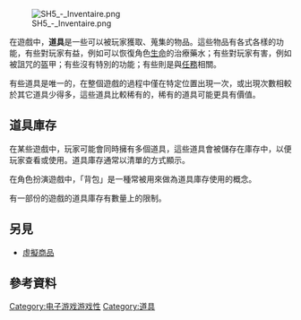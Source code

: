 {{expand|time=2016-06-14T23:30:03+00:00}}
{{unreferenced|time=2012-09-12T02:41:26+00:00}}
{{noteTA
|G1=Games
}}
[[File:SH5_-_Inventaire.png|thumb]]

在遊戲中，'''道具'''是一些可以被玩家獲取、蒐集的物品。這些物品有各式各樣的功能，有些對玩家有益，例如可以恢復角色[[生命值|生命]]的治療藥水；有些對玩家有害，例如被詛咒的盔甲；有些沒有特別的功能；有些則是與[[任務_(電子遊戲)|任務]]相關。

有些道具是唯一的，在整個遊戲的過程中僅在特定位置出現一次，或出現次數相較於其它道具少得多，這些道具比較稀有的，稀有的道具可能更具有價值。

== 道具庫存 ==
在某些遊戲中，玩家可能會同時擁有多個道具，這些道具會被儲存在庫存中，以便玩家查看或使用。道具庫存通常以清單的方式顯示。

在角色扮演遊戲中，「背包」是一種常被用來做為道具庫存使用的概念。

有一部份的遊戲的道具庫存有數量上的限制。

== 另見 ==
*[[虛擬商品|虛擬商品]]

== 參考資料 ==
{{reflist}}

{{电子游戏术语}}

{{Portal bar|電子遊戲}}

[[Category:电子游戏游戏性|Category:电子游戏游戏性]]
[[Category:道具|Category:道具]]